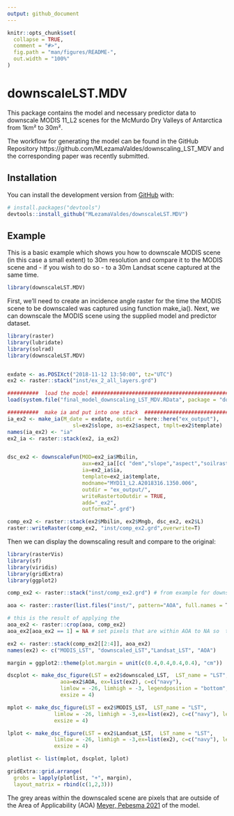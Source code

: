 ```yaml
---
output: github_document
---
```


<!-- README.md is generated from README.Rmd. Please edit that file -->

```r
knitr::opts_chunk$set(
  collapse = TRUE,
  comment = "#>",
  fig.path = "man/figures/README-",
  out.width = "100%"
)
```

# downscaleLST.MDV

<!-- badges: start -->
<!-- badges: end -->

This package contains the model and necessary predictor data to downscale MODIS 11_L2 scenes for the McMurdo Dry Valleys of Antarctica from 1km² to 30m².

The workflow for generating the model can be found in the GitHub Repository https://github.com/MLezamaValdes/downscaling_LST_MDV and the corresponding paper was recently submitted.



## Installation

You can install the development version from [GitHub](https://github.com/) with:

``` r
# install.packages("devtools")
devtools::install_github("MLezamaValdes/downscaleLST.MDV")
```
## Example
This is a basic example which shows you how to downscale MODIS scene (in this case a small extent) to 30m resolution and compare it to the MODIS scene and - if you wish to do so - to a 30m Landsat scene captured at the same time. 

```r
library(downscaleLST.MDV)
```

First, we'll need to create an incidence angle raster for the time the MODIS scene to be downscaled was captured using function make_ia(). Next, we can downscale the MODIS scene using the supplied model and predictor dataset.

```r
library(raster)
library(lubridate)
library(solrad)
library(downscaleLST.MDV)


exdate <- as.POSIXct("2018-11-12 13:50:00", tz="UTC")
ex2 <- raster::stack("inst/ex_2_all_layers.grd")

##########  load the model ###############################################
load(system.file("final_model_downscaling_LST_MDV.RData", package = "downscaleLST.MDV"))

##########  make ia and put into one stack  ###############################
ia_ex2 <- make_ia(M_date = exdate, outdir = here::here("ex_output"),
                     sl=ex2$slope, as=ex2$aspect, tmplt=ex2$template)
names(ia_ex2) <- "ia"
ex2_ia <- raster::stack(ex2, ia_ex2)


dsc_ex2 <- downscaleFun(MOD=ex2_ia$Mbilin,
                        aux=ex2_ia[[c( "dem","slope","aspect","soilraster","landcoverres")]],
                        ia=ex2_ia$ia, 
                        template=ex2_ia$template, 
                        modname="MYD11_L2.A2018316.1350.006",
                        outdir = "ex_output/",
                        writeRastertoOutdir = TRUE,
                        add="_ex2",
                        outformat=".grd")

comp_ex2 <- raster::stack(ex2$Mbilin, ex2$Mngb, dsc_ex2, ex2$L)
raster::writeRaster(comp_ex2, "inst/comp_ex2.grd",overwrite=T)
```

Then we can display the downscaling result and compare to the original: 
```r
library(rasterVis)
library(sf)
library(viridis)
library(gridExtra)
library(ggplot2)

comp_ex2 <- raster::stack("inst/comp_ex2.grd") # from example for downscaleFun

aoa <- raster::raster(list.files("inst/", pattern="AOA", full.names = T))

# this is the result of applying the 
aoa_ex2 <- raster::crop(aoa, comp_ex2)
aoa_ex2[aoa_ex2 == 1] = NA # set pixels that are within AOA to NA so  they don't overlap valid LST data

ex2 <- raster::stack(comp_ex2[[2:4]], aoa_ex2)
names(ex2) <- c("MODIS_LST", "downscaled_LST","Landsat_LST", "AOA")

margin = ggplot2::theme(plot.margin = unit(c(0.4,0.4,0.4,0.4), "cm"))

dscplot <- make_dsc_figure(LST = ex2$downscaled_LST,  LST_name = "LST",
                 aoa=ex2$AOA, ex=list(ex2), c=c("navy"), 
                 limlow = -26, limhigh = -3, legendposition = "bottom",
                 exsize = 4)

mplot <- make_dsc_figure(LST = ex2$MODIS_LST,  LST_name = "LST",
               limlow = -26, limhigh = -3,ex=list(ex2), c=c("navy"), legendposition = "bottom",
               exsize = 4)

lplot <- make_dsc_figure(LST = ex2$Landsat_LST,  LST_name = "LST",
               limlow = -26, limhigh = -3,ex=list(ex2), c=c("navy"), legendposition="bottom",
               exsize = 4)

plotlist <- list(mplot, dscplot, lplot)

gridExtra::grid.arrange(
  grobs = lapply(plotlist, "+", margin),
  layout_matrix = rbind(c(1,2,3)))

```

The grey areas within the downscaled scene are pixels that are outside of the 
Area of Applicability (AOA) [Meyer, Pebesma 2021](https://doi.org/10.1111/2041-210X.13650) of the model. 